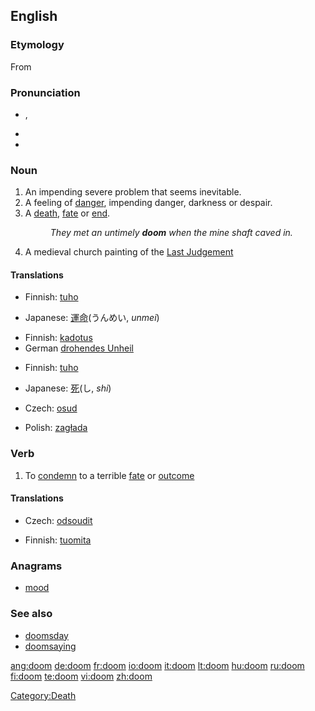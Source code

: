 {{see|Doom|dom|Dom|DOM|-dom}}

==English==

===Etymology===
From {{etyl|ang}} {{term|dom|dōm|[[judgement]]}}

===Pronunciation===
* {{IPA|/duːm/}}, {{SAMPA|/du:m/}}
* {{audio|en-us-doom.ogg|Audio (US)}}
* {{rhymes|uːm}}

===Noun===
{{en-noun}}

# An impending severe problem that seems inevitable.
# A feeling of [[danger]], impending danger, darkness or despair.
# A [[death]], [[fate]] or [[end]].
#: ''They met an untimely '''doom''' when the mine shaft caved in.''
# A medieval church painting of the [[Last Judgement]]

====Translations====
{{trans-top|an impending severe problem}}
*Finnish: [[tuho]]
{{trans-mid}}
*Japanese: [[運命]](うんめい, ''unmei'')
{{trans-bottom}}
{{trans-top|a feeling of danger}}
*Finnish: [[kadotus]]
*German [[drohendes Unheil]] {{n}}
{{trans-mid}}
{{trans-bottom}}
{{trans-top|a death}}
*Finnish: [[tuho]]
{{trans-mid}}
*Japanese: [[死]](し, ''shi'')
{{trans-bottom}}
{{trans-top|a medieval church painting}}
{{trans-mid}}
{{trans-bottom}}
{{checktrans-top}}
* Czech: [[osud]] {{m}}
{{checktrans-mid}}
*Polish: [[zagłada]]
{{checktrans-bottom}}

===Verb===
{{en-verb}}

# To [[condemn]] to a terrible [[fate]] or [[outcome]]

====Translations====
{{trans-top|To condemn to a terrible fate or outcome}}
* Czech: [[odsoudit]]
{{trans-mid}}
* Finnish: [[tuomita]]
{{trans-bottom}}

===Anagrams===
*[[mood]]

===See also===
* [[doomsday]]
* [[doomsaying]]

[[Category:Death]]

[[ang:doom]]
[[de:doom]]
[[fr:doom]]
[[io:doom]]
[[it:doom]]
[[lt:doom]]
[[hu:doom]]
[[ru:doom]]
[[fi:doom]]
[[te:doom]]
[[vi:doom]]
[[zh:doom]]